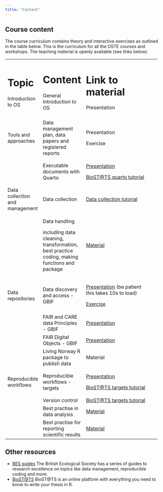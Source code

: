 ```yaml
---
title: "Content"
---
```


## Course content

The course curriculum contains theory and interactive exercises as outlined in the table below. This is the curriculum for all the OSTE courses and workshops. The teaching material is openly available (see links below).

+--------------------------------+---------------------------------------------------------------------------------------------+-------------------------------------------------------------------------------------------------------------------------------------------------------------------------------------------------------+---+
| # Topic                        | # Content                                                                                   | # Link to material                                                                                                                                                                                    |   |
|                                |                                                                                             |                                                                                                                                                                                                       |   |
| Introduction to OS             | General introduction to OS                                                                  | Presentation                                                                                                                                                                                          |   |
+--------------------------------+---------------------------------------------------------------------------------------------+-------------------------------------------------------------------------------------------------------------------------------------------------------------------------------------------------------+---+
|                                |                                                                                             |                                                                                                                                                                                                       |   |
+--------------------------------+---------------------------------------------------------------------------------------------+-------------------------------------------------------------------------------------------------------------------------------------------------------------------------------------------------------+---+
| Tools and approaches           | Data management plan, data papers and registered reports                                    | Presentation                                                                                                                                                                                          |   |
|                                |                                                                                             |                                                                                                                                                                                                       |   |
|                                |                                                                                             | Exercise                                                                                                                                                                                              |   |
+--------------------------------+---------------------------------------------------------------------------------------------+-------------------------------------------------------------------------------------------------------------------------------------------------------------------------------------------------------+---+
|                                | Executable documents with Quarto                                                            | [Presentation](https://github.com/Open-Science-Course/OS-training-material/blob/main/OS_2023/reproducibleDocuments/quarto.pdf)                                                                        |   |
|                                |                                                                                             |                                                                                                                                                                                                       |   |
|                                |                                                                                             | [BioST\@TS quarto tutorial](https://biostats-r.github.io/biostats/quarto/)                                                                                                                            |   |
+--------------------------------+---------------------------------------------------------------------------------------------+-------------------------------------------------------------------------------------------------------------------------------------------------------------------------------------------------------+---+
| Data collection and management | Data collection                                                                             | [Data collection tutorial](https://biostats-r.github.io/biostats/datacollection/)                                                                                                                     |   |
+--------------------------------+---------------------------------------------------------------------------------------------+-------------------------------------------------------------------------------------------------------------------------------------------------------------------------------------------------------+---+
|                                | Data handling                                                                               | [Material](https://github.com/Open-Science-Course/OS-training-material/tree/main/OS_2023/dataHandling)                                                                                                |   |
|                                |                                                                                             |                                                                                                                                                                                                       |   |
|                                | including data cleaning, transformation, best practice coding, making functions and package |                                                                                                                                                                                                       |   |
+--------------------------------+---------------------------------------------------------------------------------------------+-------------------------------------------------------------------------------------------------------------------------------------------------------------------------------------------------------+---+
| Data repositories              | Data discovery and access - GBIF                                                            | [Presentation](https://htmlpreview.github.io/?https://github.com/ErikKusch/Homepage/blob/master/content/courses/gbif/GBIFWorkshop_LivingNorway_presentation.html) (be patient this takes 10s to load) |   |
|                                |                                                                                             |                                                                                                                                                                                                       |   |
|                                |                                                                                             | [Exercise](https://www.erikkusch.com/courses/gbif/)                                                                                                                                                   |   |
+--------------------------------+---------------------------------------------------------------------------------------------+-------------------------------------------------------------------------------------------------------------------------------------------------------------------------------------------------------+---+
|                                | FAIR and CARE data Principles - GBIF                                                        | [Presentation](https://github.com/Open-Science-Course/OS-training-material/blob/main/OS_2023/gbif/2023-11-17--FAIR%20CARE%20GBIF%20derived%20datasets.pdf)                                            |   |
+--------------------------------+---------------------------------------------------------------------------------------------+-------------------------------------------------------------------------------------------------------------------------------------------------------------------------------------------------------+---+
|                                | FAIR Digital Objects - GBIF                                                                 | [Presentation](https://github.com/Open-Science-Course/OS-training-material/blob/main/OS_2023/gbif/OpenSci-FDOs_CAndrew_17nov2023.pdf)                                                                 |   |
+--------------------------------+---------------------------------------------------------------------------------------------+-------------------------------------------------------------------------------------------------------------------------------------------------------------------------------------------------------+---+
|                                | Living Norway R package to publish data                                                     | Material                                                                                                                                                                                              |   |
+--------------------------------+---------------------------------------------------------------------------------------------+-------------------------------------------------------------------------------------------------------------------------------------------------------------------------------------------------------+---+
| Reproducible workflows         | Reproducible workflows - targets                                                            | [Presentation](https://github.com/Open-Science-Course/OS-training-material/blob/main/OS_2023/reproducibleWorkflows/targets.pdf)                                                                       |   |
|                                |                                                                                             |                                                                                                                                                                                                       |   |
|                                |                                                                                             | [BioST\@TS targets tutorial](https://biostats-r.github.io/biostats/targets/)                                                                                                                          |   |
+--------------------------------+---------------------------------------------------------------------------------------------+-------------------------------------------------------------------------------------------------------------------------------------------------------------------------------------------------------+---+
|                                | Version control                                                                             | [BioST\@TS targets tutorial](https://biostats-r.github.io/biostats/github/)                                                                                                                           |   |
+--------------------------------+---------------------------------------------------------------------------------------------+-------------------------------------------------------------------------------------------------------------------------------------------------------------------------------------------------------+---+
|                                | Best practise in data analysis                                                              | [Material](https://github.com/Open-Science-Course/OS-training-material/tree/main/OS_2023/bestPracticeAnalysis)                                                                                        |   |
+--------------------------------+---------------------------------------------------------------------------------------------+-------------------------------------------------------------------------------------------------------------------------------------------------------------------------------------------------------+---+
|                                | Best practise for reporting scientific results                                              | [Material](https://github.com/Open-Science-Course/OS-training-material/tree/main/OS_2023/bestPracticeResults)                                                                                         |   |
+--------------------------------+---------------------------------------------------------------------------------------------+-------------------------------------------------------------------------------------------------------------------------------------------------------------------------------------------------------+---+

## Other resources

-   [BES guides](https://www.britishecologicalsociety.org/publications/guides-to/) The British Ecological Society has a series of guides to research excellence on topics like data management, reproducible coding and more.
-   [BioST\@TS](https://biostats-r.github.io/biostats/) BioST\@TS is an online platform with everything you need to know to write your thesis in R.
